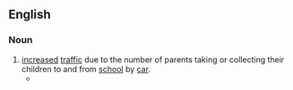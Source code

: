 ==English==
{{wikipedia}}

===Noun===
{{en-noun|-}}
# [[increase]]d [[traffic]] due to the number of parents taking or collecting their children to and from [[school]] by [[car]].
#* {{quote-news
|date=April 30, 2006
|author=Cole Moreton
|title=The school run
|work=The Independent
|url=http://www.independent.co.uk/news/uk/home-news/the-school-run-476231.html
|page=
|passage=A billion trips are made on the '''school run''' every year and, between us, parents produce two million extra tons of the greenhouse gas carbon dioxide, a cause of global warming.}}